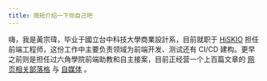 ```yaml
---
title: 简短介绍一下你自己吧
---
```


嗨，我是黃宗瑋，毕业于國立台中科技大學商業設計系，目前就职于 <a class="underline" href="https://hiskio.com/zh-CN">HiSKIO</a> 担任前端工程师，这份工作中主要负责领域为前端开发、测试还有 CI/CD 建构。更早之前则是担任过六角學院前端助教和自主接案，目前正经营一个上百篇文章的 <a class="underline" href="https://www.webdong.dev/">网页相关部落格</a> 与 <a class="underline" href="https://www.threads.net/@webdong.dev">自媒体</a> 。
